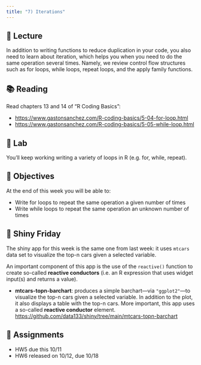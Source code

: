 ```yaml
---
title: "7) Iterations"
---
```



## 📖 Lecture

In addition to writing functions to reduce duplication in your code, you also need to learn about iteration, which helps you when you need to do the same operation several times. Namely, we review control flow structures such as for loops, while loops, repeat loops, and the apply family functions.

 


## 📚 Reading

Read chapters 13 and 14 of "R Coding Basics":

- <a href="https://www.gastonsanchez.com/R-coding-basics/5-04-for-loop.html" target="_blank">https://www.gastonsanchez.com/R-coding-basics/5-04-for-loop.html</a>
- <a href="https://www.gastonsanchez.com/R-coding-basics/5-05-while-loop.html" target="_blank">https://www.gastonsanchez.com/R-coding-basics/5-05-while-loop.html</a>



## 🔬 Lab

You’ll keep working writing a variety of loops in R (e.g. for, while, repeat).

 

## 🎯 Objectives

At the end of this week you will be able to:

- Write for loops to repeat the same operation a given number of times
- Write while loops to repeat the same operation an unknown number of times



## 🔆 Shiny Friday

The shiny app for this week is the same one from last week: it uses `mtcars` data set to visualize the top-n cars given a selected variable.

An important component of this app is the use of the `reactive()` function to create so-called __reactive conductors__ (i.e. an R expression that uses widget input(s) and returns a value).

- __mtcars-topn-barchart__: produces a simple barchart---via `"ggplot2"`---to visualize the top-n cars given a selected variable. In addition to the plot, it also displays a table with the top-n cars. More important, this app uses a so-called __reactive conductor__ element.<br>
<a href="https://github.com/data133/shiny/tree/main/mtcars-topn-barchart" target="_blank">https://github.com/data133/shiny/tree/main/mtcars-topn-barchart</a>



## 🔔 Assignments

- HW5 due this 10/11
- HW6 released on 10/12, due 10/18
